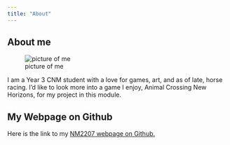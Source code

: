 ```yaml
---
title: "About"
---
```


## About me

![picture of me](/Users/dishscitadel/Desktop/school archive/NM2207/bbtpls.github.io/images/circle id audra chua2.png)

I am a Year 3 CNM student with a love for games, art, and as of late, horse racing. I'd like to look more into a game I enjoy, Animal Crossing New Horizons, for my project in this module.

## My Webpage on Github

Here is the link to my [NM2207 webpage on Github.](https://github.com/bbtpls/NM2207-Audra)
